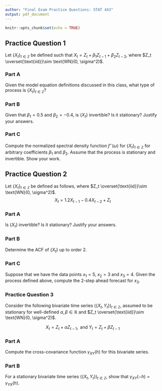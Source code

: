```yaml
---
author: "Final Exam Practice Questions: STAT 443"
output: pdf_document
---
```


```r
knitr::opts_chunk$set(echo = TRUE)
```

## Practice Question 1

Let  $\{X_t\}_{t \in \mathbb{Z}}$ be defined such that $X_t = Z_t + \beta_1 Z_{t - 1} + \beta_2 Z_{t - 2}$, where $Z_t \overset{\text{iid}}\sim \text{WN}(0, \sigma^2)$.

### Part A

Given the model equation definitions discussed in this class, what type of process is $\{X_t\}_{t \in \mathbb{Z}}$?
 
\vspace{0.75cm}

### Part B

Given that $\beta_1 = 0.5$ and $\beta_2 = -0.4$, is $\{X_t\}$ invertible? Is it stationary? Justify your answers. 

\vspace{4cm}

### Part C

Compute the normalized spectral density function $f^{\star}(\omega)$ for $\{X_t\}_{t \in \mathbb{Z}}$ for arbitrary coefficients $\beta_1$ and $\beta_2$.  Assume that the process is stationary and invertible. Show your work. 


\newpage 
## Practice Question 2

Let $\{X_t\}_{t \in \mathbb{Z}}$ be defined as follows, where $Z_t \overset{\text{iid}}\sim \text{WN}(0, \sigma^2)$.
$$
X_t =  1.2 X_{t - 1} - 0.4 X_{t - 2} + Z_t
$$

### Part A

Is $\{X_t\}$ invertible? Is it stationary? Justify your answers. 

\vspace{3cm}

### Part B

Determine the ACF of $\{X_t\}$ up to order $2$.

\vspace{3cm}

### Part C

Suppose that we have the data points $x_1 = 5$, $x_2 = 3$ and $x_3 = 4$. Given the process defined above, compute the $2$-step ahead forecast for $x_3$. 

\newpage


### Practice Question 3


Consider the following bivariate time series $(\big\{X_t, Y_t \big\})_{t \in \mathbb{Z}}$, assumed to be stationary for well-defined $\alpha, \beta \in \mathbb{R}$ and $Z_t \overset{\text{iid}}\sim \text{WN}(0, \sigma^2)$.

$$
X_t = Z_t + \alpha Z_{t-1}, \text{ and } Y_t = Z_t + \beta Z_{t-1}
$$ 

### Part A

Compute the cross-covariance function $\gamma_{XY}(h)$ for this bivariate series.

\vspace{5cm}


### Part B


For a stationary bivariate time series $(\big\{X_t, Y_t \big\})_{t \in \mathbb{Z}}$, show that $\gamma_{XY}(-h) = \gamma_{YX}(h)$.

\newpage

